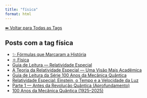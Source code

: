 ```yaml
---
title: "física"
format: html
---
```


[⬅ Voltar para Todas as Tags](../tags.qmd)

## Posts com a tag **física**

- [✨ Fórmulas que Marcaram a História](/posts/matematica/equacoes-historicas.html)
- [⚛️ Física](/posts/fisica/index.html)
- [Guia de Leitura — Relatividade Especial](/posts/fisica/guia-relatividade-especial.html)
- [A Teoria da Relatividade Especial — Uma Visão Mais Acadêmica](/posts/fisica/relatividade-especial-academico.html)
- [Guia de Leitura da Série 100 Anos da Mecânica Quântica](/posts/fisica/guia-100-anos-mecanica-quantica.html)
- [Relatividade Especial: Einstein, o Tempo e a Velocidade da Luz](/posts/fisica/relatividade-especial.html)
- [Parte 1 — Antes da Revolução Quântica (Aprofundamento)](/posts/fisica/parte-1-mecanica-quantica.html)
- [100 Anos da Mecânica Quântica (1925–2025)](/posts/fisica/100-anos-mecanica-quantica.html)

